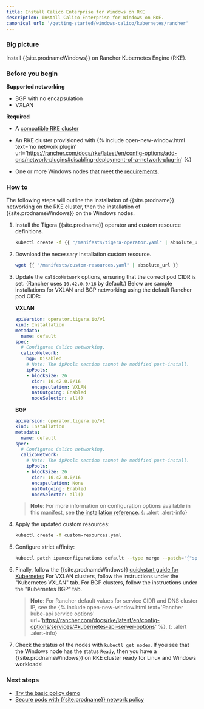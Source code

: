 ```yaml
---
title: Install Calico Enterprise for Windows on RKE
description: Install Calico Enterprise for Windows on RKE.
canonical_url: '/getting-started/windows-calico/kubernetes/rancher'
---
```


### Big picture

Install {{site.prodnameWindows}} on Rancher Kubernetes Engine (RKE).

### Before you begin

**Supported networking**

- BGP with no encapsulation
- VXLAN

**Required**

- A [compatible RKE cluster]({{site.baseurl}}/getting-started/compatibility#rke)

- An RKE cluster provisioned with {% include open-new-window.html text='no network plugin' url='https://rancher.com/docs/rke/latest/en/config-options/add-ons/network-plugins#disabling-deployment-of-a-network-plug-in' %}

- One or more Windows nodes that meet the [requirements]({{site.baseurl}}/getting-started/windows-calico/kubernetes/requirements).

### How to

The following steps will outline the installation of {{site.prodname}} networking on the RKE cluster, then the installation of {{site.prodnameWindows}} on the Windows nodes.

1. Install the Tigera {{site.prodname}} operator and custom resource definitions.

   ```bash
   kubectl create -f {{ "/manifests/tigera-operator.yaml" | absolute_url }}
   ```

1. Download the necessary Installation custom resource.

   ```bash
   wget {{ "/manifests/custom-resources.yaml" | absolute_url }}
   ```

1. Update the `calicoNetwork` options, ensuring that the correct pod CIDR is set. (Rancher uses `10.42.0.0/16` by default.)
   Below are sample installations for VXLAN and BGP networking using the default Rancher pod CIDR:

   **VXLAN**

   ```yaml
   apiVersion: operator.tigera.io/v1
   kind: Installation
   metadata:
     name: default
   spec:
     # Configures Calico networking.
     calicoNetwork:
       bgp: Disabled
       # Note: The ipPools section cannot be modified post-install.
       ipPools:
       - blockSize: 26
         cidr: 10.42.0.0/16
         encapsulation: VXLAN
         natOutgoing: Enabled
         nodeSelector: all()
   ```

   **BGP**

   ```yaml
   apiVersion: operator.tigera.io/v1
   kind: Installation
   metadata:
     name: default
   spec:
     # Configures Calico networking.
     calicoNetwork:
       # Note: The ipPools section cannot be modified post-install.
       ipPools:
       - blockSize: 26
         cidr: 10.42.0.0/16
         encapsulation: None
         natOutgoing: Enabled
         nodeSelector: all()
   ```

   > **Note**: For more information on configuration options available in this manifest, see [the installation reference]({{site.baseurl}}/reference/installation/api).
   {: .alert .alert-info}

1. Apply the updated custom resources:

   ```bash
   kubectl create -f custom-resources.yaml
   ```

1. Configure strict affinity:
   ```bash
   kubectl patch ipamconfigurations default --type merge --patch='{"spec": {"strictAffinity": true}}'
   ```

1. Finally, follow the {{site.prodnameWindows}} [quickstart guide for Kubernetes]({{site.baseurl}}/getting-started/windows-calico/quickstart#install-calico-enterprise-for-windows-manually)
   For VXLAN clusters, follow the instructions under the "Kubernetes VXLAN" tab. For BGP clusters, follow the instructions under the "Kubernetes BGP" tab.

   > **Note**: For Rancher default values for service CIDR and DNS cluster IP, see the {% include open-new-window.html text='Rancher kube-api service options' url='https://rancher.com/docs/rke/latest/en/config-options/services/#kubernetes-api-server-options' %}.
   {: .alert .alert-info}

1. Check the status of the nodes with `kubectl get nodes`. If you see that the Windows node has the status `Ready`, then you have a {{site.prodnameWindows}} on RKE cluster ready for Linux and Windows workloads!

### Next steps

- [Try the basic policy demo]({{site.baseurl}}/getting-started/windows-calico/demo)
- [Secure pods with {{site.prodname}} network policy]({{site.baseurl}}/security/calico-network-policy)
